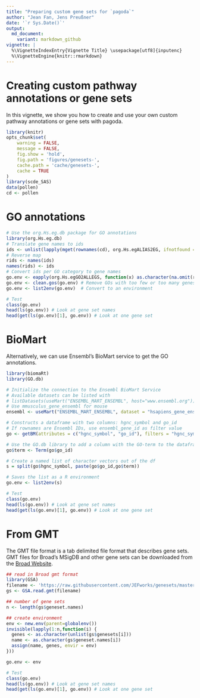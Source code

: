 ```yaml
---
title: "Preparing custom gene sets for `pagoda`"
author: "Jean Fan, Jens Preußner"
date: '`r Sys.Date()`'
output:
  md_document:
    variant: markdown_github
vignette: |
  %\VignetteIndexEntry{Vignette Title} \usepackage[utf8]{inputenc}
  %\VignetteEngine{knitr::rmarkdown}
---
```


# Creating custom pathway annotations or gene sets

In this vignette, we show you how to create and use your own custom pathway annotations or gene sets with pagoda.

```r
library(knitr)
opts_chunk$set(
    warning = FALSE,
    message = FALSE,
    fig.show = 'hold',
    fig.path = 'figures/genesets-',
    cache.path = 'cache/genesets-',
    cache = TRUE
)
library(scde_SAS)
data(pollen)
cd <- pollen
```

# GO annotations

```r
# Use the org.Hs.eg.db package for GO annotations
library(org.Hs.eg.db)
# Translate gene names to ids
ids <- unlist(lapply(mget(rownames(cd), org.Hs.egALIAS2EG, ifnotfound = NA), function(x) x[1]))
# Reverse map
rids <- names(ids)
names(rids) <- ids
# Convert ids per GO category to gene names
go.env <- eapply(org.Hs.egGO2ALLEGS, function(x) as.character(na.omit(rids[x])))
go.env <- clean.gos(go.env) # Remove GOs with too few or too many genes
go.env <- list2env(go.env)  # Convert to an environment

# Test
class(go.env)
head(ls(go.env)) # Look at gene set names
head(get(ls(go.env)[1], go.env)) # Look at one gene set
```

# BioMart

Alternatively, we can use Ensembl's BioMart service to get the GO annotations.

```r
library(biomaRt)
library(GO.db)

# Initialize the connection to the Ensembl BioMart Service
# Available datasets can be listed with 
# listDatasets(useMart("ENSEMBL_MART_ENSEMBL", host="www.ensembl.org"))
# Use mmusculus_gene_ensembl for mouse
ensembl <- useMart("ENSEMBL_MART_ENSEMBL", dataset = "hsapiens_gene_ensembl", host="www.ensembl.org")

# Constructs a dataframe with two columns: hgnc_symbol and go_id
# If rownames are Ensembl IDs, use ensembl_gene_id as filter value
go <- getBM(attributes = c("hgnc_symbol", "go_id"), filters = "hgnc_symbol", values = rownames(cd), mart = ensembl)

# Use the GO.db library to add a column with the GO-term to the dataframe
go$term <- Term(go$go_id)

# Create a named list of character vectors out of the df
s = split(go$hgnc_symbol, paste(go$go_id,go$term))

# Saves the list as a R environment
go.env <- list2env(s)

# Test
class(go.env)
head(ls(go.env)) # Look at gene set names
head(get(ls(go.env)[1], go.env)) # Look at one gene set
```

# From GMT

The GMT file format is a tab delimited file format that describes gene sets. GMT files for Broad's MSigDB and other gene sets can be downloaded from the [Broad Website](http://www.broadinstitute.org/gsea/downloads.jsp).

```r
## read in Broad gmt format
library(GSA)
filename <- 'https://raw.githubusercontent.com/JEFworks/genesets/master/msigdb.v5.0.symbols.gmt'
gs <- GSA.read.gmt(filename)

## number of gene sets
n <- length(gs$geneset.names)

## create environment
env <- new.env(parent=globalenv())
invisible(lapply(1:n,function(i) {
  genes <- as.character(unlist(gs$genesets[i]))
  name <- as.character(gs$geneset.names[i])
  assign(name, genes, envir = env)
}))

go.env <- env

# Test
class(go.env)
head(ls(go.env)) # Look at gene set names
head(get(ls(go.env)[1], go.env)) # Look at one gene set
```
